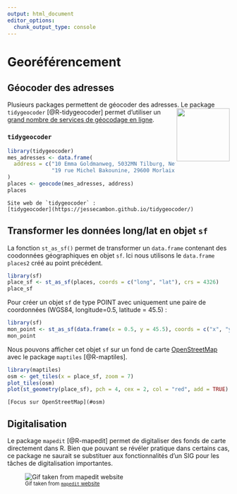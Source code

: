 ```yaml
---
output: html_document
editor_options: 
  chunk_output_type: console
---
```




# Georéférencement

## Géocoder des adresses

Plusieurs packages permettent de géocoder des adresses. <img src="img/logo_tidygeocoder.png" align="right" width="120"/>
Le package `tidygeocoder` [@R-tidygeocoder] permet d'utiliser un [grand nombre de services de géocodage en ligne](https://jessecambon.github.io/tidygeocoder/articles/geocoder_services.html). 
<!-- Le package `banR` [@R-banR], qui s'appuie sur la [Base Adresse Nationale](https://adresse.data.gouv.fr/), est particulièrement approprié pour géocoder des adresses en France.  -->


### `tidygeocoder` 

```r
library(tidygeocoder)
mes_adresses <- data.frame(
  address = c("10 Emma Goldmanweg, 5032MN Tilburg, Netherlands", 
              "19 rue Michel Bakounine, 29600 Morlaix, France")
)
places <- geocode(mes_adresses, address)
places

```

```block2
Site web de `tidygeocoder` :   
[tidygeocoder](https://jessecambon.github.io/tidygeocoder/)
```



<!-- ### `banR`  -->

<!-- ```{r banR, eval=TRUE} -->
<!-- # remotes::install_github("joelgombin/banR") -->
<!-- library(banR) -->
<!-- mes_adresses <- data.frame( -->
<!--   address = c("19 rue Michel Bakounine, 29600 Morlaix, France", -->
<!--               "2 Allee Emile Pouget, 920128 Boulogne-Billancourt") -->
<!-- ) -->
<!-- places2 <- geocode_tbl(tbl = mes_adresses, adresse = address) -->
<!-- places2 -->
<!-- ``` -->

<!-- ```{block2, type='linky'} -->
<!-- Site web de `banR` :    -->
<!-- [An R client for the BAN API](http://joelgombin.github.io/banR/) -->
<!-- ``` -->











## Transformer les données long/lat en objet `sf`


La fonction `st_as_sf()` permet de transformer un `data.frame` contenant des coodonnées géographiques en objet `sf`. Ici nous utilisons le `data.frame` `places2` créé au point précédent. 

```r
library(sf)
place_sf <- st_as_sf(places, coords = c("long", "lat"), crs = 4326)
place_sf
```


Pour créer un objet `sf` de type POINT avec uniquement une paire de coordonnées (WGS84, longitude=0.5, latitude = 45.5) : 
```r
library(sf)
mon_point <- st_as_sf(data.frame(x = 0.5, y = 45.5), coords = c("x", "y"), crs = 4326)
mon_point
```


Nous pouvons afficher cet objet `sf` sur un fond de carte [OpenStreetMap](https://www.openstreetmap.org/) avec le package `maptiles` [@R-maptiles]. 


```r
library(maptiles)
osm <- get_tiles(x = place_sf, zoom = 7)
plot_tiles(osm)
plot(st_geometry(place_sf), pch = 4, cex = 2, col = "red", add = TRUE)
```

```block2
[Focus sur OpenStreetMap](#osm)
```




## Digitalisation

Le package `mapedit` [@R-mapedit] permet de digitaliser des fonds de carte directement dans R.
Bien que pouvant se révéler pratique dans certains cas, ce package ne saurait se substituer aux fonctionnalités d'un SIG pour les tâches de digitalisation importantes. 

![<small>Gif taken from [`mapedit` website](https://r-spatial.org/r/2019/03/31/mapedit_leafpm.html)</small>](img/mapedit-leafpm-1.gif)


